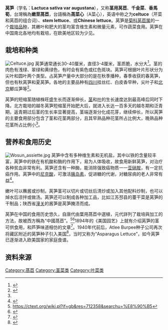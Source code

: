 {{Infobox cultivar
| name = Celtuce
| image = Celtuce.jpg
| image_caption = 嫩莖萵苣
| species = ''[[Lactuca_sativa|Lactuca sativa]]'' var. ''augustana''
| cultivar = 'Celtuce'
| origin = Mediterranean region
}}
{{nutritional value 
| name=生莴笋
| kJ=75
| protein=0.85 g
| fat=0.3 g
| carbs=3.65 g
| fiber=1.7 g
| calcium_mg=39
| iron_mg=0.55
| magnesium_mg=28
| phosphorus_mg=39
| potassium_mg=330
| sodium_mg=11
| zinc_mg=0.27
| manganese_mg=0.688
| vitC_mg=19.5
| thiamin_mg=0.055
| riboflavin_mg=0.07
| niacin_mg=0.55
| pantothenic_mg=0.183
| vitB6_mg=0.05
| folate_ug=46
| vitA_ug=175
| source_usda = 1
| note=<ref>{{cite web|title=美国农业部农业研究服务 食品数据中心|url=https://fdc.nal.usda.gov/fdc-app.html#/food-details/169990/nutrients|accessdate=2021-02-02|archive-date=2021-01-22|archive-url=https://web.archive.org/web/20210122050944/https://fdc.nal.usda.gov/fdc-app.html#/food-details/169990/nutrients|dead-url=no}}</ref>
}}
'''莴笋'''（学名：'''Lactuca sativa var augustana'''），又称'''茎用莴苣'''、'''千金菜'''、'''香馬筍'''，台灣稱為'''嫩莖萵苣'''，台語稱為'''萵菜心'''（A菜心），英语中称之为'''celtuce'''（芹菜和莴苣的组合词）、'''stem lettuce'''、或'''Chinese lettuce'''。莴笋是[[菊科|菊科]][[莴苣属|莴苣属]]的一个[[栽培品种|栽培品种]]，其嫩叶和肥大的茎均富含维生素和微量元素，可作蔬菜食用。莴笋在中国南北各地均有栽培，在欧美地区较为少见。

==栽培和种类==
[[File:Celtuce.jpg|thumb]]
莴笋通常通长30-40厘米，直径3-4厘米，茎质脆，水分大<ref>{{cite book|title=Specialty and Minor Crops Handbook|publisher=UCANR Publications|year=1998|pages=36}}</ref>。茎的肉色有浅绿、翠绿和黄绿色，有时会有紫色或红色斑块。莴笋可根据叶片形状分为尖叶和圆叶两个类型。占莴笋产量中大部分的是在秋季播种，春季收获的春莴笋，但也有秋莴笋和夏莴笋。各地的主要品种有[[四川|四川]]挂丝红、白皮香早种，尖叶子和[[北京|北京]]鲫瓜笋等<ref name="蔬菜栽培">{{cite book|author=中国农业科学院蔬菜研究所|title=中国蔬菜栽培学 第二篇：各论（上）|pages=496-500}}</ref>。

莴笋的短缩茎随植株旺盛生长而逐渐伸长，[[茎|茎]]和[[叶|叶]]的生长速度达到最高峰后同时下降。北方栽培的越冬莴笋短缩茎开始肥大后，就进入长达一百多天的越冬期和泛青期，返青期过后茎的生长率显著提高，茎端逐渐分化成花芽，继续伸长，所以莴笋的主要食用部分包含了茎和花茎两部分，且其早熟品种花茎所占比例大，晚熟品种花茎所占比例小<ref name="蔬菜栽培" />。

== 营养和食用历史 ==
[[Image:Wosun_assiette.jpg|thumb]]
莴笋中含有多种维生素和无机盐，其中以铁的含量较丰富，莴笋中的铁在有机酸和酶的作用下，易为人体吸收，故食用新鲜莴笋，对治疗各种贫血非常有利。莴笋还含有一种酶，能消除强致癌物质一一[[亚硝胺|亚硝胺]]，有一定抗癌作用。莴笋中的[[尼克酸|尼克酸]]，可激活[[胰岛素|胰岛素]]，促进糖的代谢，对糖尿病的老人非常有益<ref>{{cite book|author=陈楠|title=中华养生大全，第三卷|publisher=九洲图书出版社|year=1999}}</ref>。

嫩叶可以蘸酱或炒制，莴笋茎可以切片或切丝后清炒或加入其他配料炒制，也可以焯水后凉拌或做汤。莴笋还可以制成各种加工品，比如江苏邳县的薹干菜是莴笋的干制品；陕西省[[潼关|潼关]]的酱笋是莴笋腌渍而成。

莴笋在中国的食用历史悠久，自唐代由葉用萵苣中選植，元代詳列了栽培與加工的方法，故被西方稱為“中國萵苣”。<ref>https://ctext.org/wiki.pl?if=gb&res=712358&searchu=%E8%90%B5</ref><ref>{{Cite web |url=https://ctext.org/wiki.pl?if=gb&res=286846&searchu=%E8%90%B5 |title=存档副本 |access-date=2021-02-27 |archive-date=2021-05-14 |archive-url=https://web.archive.org/web/20210514201042/https://ctext.org/wiki.pl?if=gb&res=286846&searchu=%E8%90%B5 |dead-url=no }}</ref>1894年的《美国园艺》上就有介绍莴笋的茎可供食用，和芦笋味道相仿的文章<ref>{{cite journal|journal=American Gardening|volume=15|publisher=Rural Publishing Company|year=1894|pages=455}}</ref>。1940年代前后，Atlee Burpee种子公司再次将藏区附近的莴笋种子引入美国<ref>{{cite book|author=Elizabeth Schneider|title=Vegetables from Amaranth to Zucchini: The Essential Reference|publisher=HarperCollins|year=2001|pages=362}}</ref>，当时又称为“Asparagus Lettuce”，如今莴笋已逐渐进入欧美国家的家庭食谱。

==资料来源==
{{reflist|2}}

{{Lactuca}}

[[Category:萵苣|Category:萵苣]]
[[Category:茎菜类|Category:茎菜类]]
[[Category:叶菜类|Category:叶菜类]]